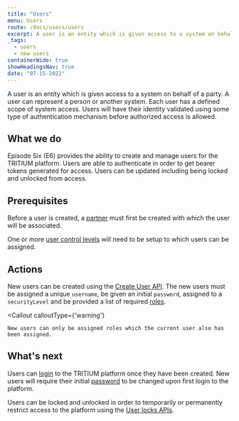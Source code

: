 ```yaml
---
title: "Users"
menu: Users
route: /docs/users/users
excerpt: A user is an entity which is given access to a system on behalf of a party.
_tags:
  - users
  - new users
containerWide: true
showHeadingsNav: true
date: "07-15-2022"
---
```



A user is an entity which is given access to a system on behalf of a party. A user can represent a person or another system. Each user has a defined scope of system access. Users will have their identity validated using some type of authentication mechanism before authorized access is allowed.

## What we do

Episode Six (E6) provides the ability to create and manage users for the TRITIUM platform. Users are able to authenticate in order to get bearer tokens generated for access. Users can be updated including being locked and unlocked from access.

## Prerequisites

Before a user is created, a [partner](/docs/platform-access/partners) must first be created with which the user will be associated.

One or more [user control levels](/docs/users/user-controls) will need to be setup to which users can be assigned.

## Actions

New users can be created using the [Create User API](/tech-specs/users/users/api?#operation/net.e6tech.h3.middletier.api.v1.partner.partner.UserAPI_create_POST). The new users must be assigned a unique `username`, be given an initial `password`, assigned to a `securityLevel` and be provided a list of required [roles](/docs/users/roles-permissions).

<Callout
    calloutType={'warning'}
>
    New users can only be assigned roles which the current user also has been assigned.
</Callout>

## What's next

Users can [login](/tech-specs/getting-started/authentication) to the TRITIUM platform once they have been created. New users will require their initial [password](/docs/users/passwords) to be changed upon first login to the platform.

Users can be locked and unlocked in order to temporarily or permanently restrict access to the platform using the [User locks APIs](/tech-specs/users/user-locks).

